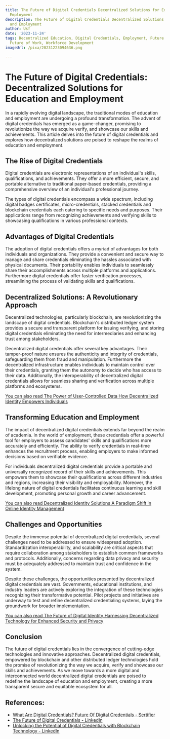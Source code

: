 ```yaml
---
title: The Future of Digital Credentials Decentralized Solutions for Education and
  Employment
description: The Future of Digital Credentials Decentralized Solutions for Education
  and Employment
author: Usf
date: '2023-11-24'
tags: Decentralized Education, Digital Credentials, Employment, Future of Education,
  Future of Work, Workforce Development
imageUrl: /pixa/20231223094636.png

---
```

# The Future of Digital Credentials: Decentralized Solutions for  Education and Employment

In a rapidly evolving digital landscape, the  traditional modes of education and employment are undergoing  a  profound transformation. The advent of digital  credentials has  emerged as a game-changer, promising to revolutionize the way we acquire verify, and showcase our skills and achievements. This article  delves  into the future of digital credentials and explores how decentralized  solutions are poised to reshape the realms of education and employment.

## The Rise of Digital Credentials

Digital credentials are electronic representations of an individual's skills, qualifications, and achievements.  They  offer a more efficient, secure,  and portable alternative to traditional paper-based  credentials, providing a comprehensive overview of an individual's professional journey.

The types of digital credentials encompass a wide spectrum,  including  digital badges certificates, micro-credentials, stacked credentials and blockchain credentials  each catering to specific needs and purposes. Their applications  range from recognizing achievements  and verifying skills to showcasing qualifications in various professional contexts.

##  Advantages of Digital Credentials

The adoption of digital credentials offers  a myriad of advantages for both individuals  and organizations.  They provide a convenient and secure way  to manage and share credentials eliminating the hassles associated with physical  documents. Their portability enables  individuals to seamlessly share their  accomplishments across multiple platforms and applications. Furthermore digital credentials offer  faster verification processes, streamlining the process of validating  skills and qualifications.

## Decentralized Solutions: A Revolutionary Approach

Decentralized technologies, particularly  blockchain, are revolutionizing the landscape  of digital credentials. Blockchain's distributed ledger system provides a secure and transparent  platform for issuing verifying, and storing digital credentials eliminating the  need for intermediaries and enhancing trust  among stakeholders.

Decentralized digital credentials offer several key advantages. Their tamper-proof nature ensures the authenticity and integrity of credentials,  safeguarding them from fraud and manipulation. Furthermore the decentralized infrastructure enables individuals to maintain control over their credentials, granting them the autonomy to decide who has access to their data.  Additionally, the interoperability of decentralized digital  credentials allows for seamless sharing and verification across multiple platforms  and ecosystems.

[You can also  read The Power of User-Controlled Data How Decentralized Identity Empowers Individuals](The%20Power%20of%20User-Controlled%20Data%20How%20Decentralized%20Identity%20Empowers%20Individuals)


## Transforming Education and Employment

The impact of decentralized digital credentials extends far beyond the realm of academia. In the world of employment, these credentials offer a powerful tool  for employers to assess candidates' skills and qualifications more accurately and efficiently. The ability to verify credentials in real-time enhances the recruitment process, enabling employers to make informed decisions based on verifiable  evidence.

For individuals decentralized digital credentials provide a portable and universally recognized record of their skills and achievements. This empowers them  to showcase their qualifications across different industries and regions, increasing their visibility and employability. Moreover, the lifelong nature of  digital credentials facilitates continuous learning and skill development, promoting personal growth and career advancement.

[You can also read  Decentralized Identity Solutions A Paradigm Shift in Online  Identity Management](Decentralized%20Identity%20Solutions%20A%20Paradigm%20Shift%20in%20Online%20Identity%20Management)


## Challenges and Opportunities

Despite the immense potential of decentralized digital credentials, several challenges need to be addressed to ensure widespread adoption. Standardization interoperability, and scalability  are critical aspects that require collaboration among  stakeholders to establish common frameworks and protocols. Additionally, concerns regarding data privacy and security  must be adequately addressed to maintain trust  and confidence in the  system.

Despite these challenges, the opportunities presented by decentralized digital credentials are vast. Governments, educational institutions, and industry leaders are actively exploring the  integration of  these technologies recognizing  their transformative potential. Pilot projects and initiatives are underway  to test  and refine decentralized credentialing systems,  laying the groundwork for broader implementation.

[You can also read The Future  of Digital Identity Harnessing Decentralized Technology for Enhanced Security and  Privacy](The%20Future%20of%20Digital%20Identity%20Harnessing%20Decentralized%20Technology%20for%20Enhanced%20Security%20and%20Privacy)


## Conclusion

The future  of digital credentials lies in the convergence of cutting-edge technologies and innovative approaches. Decentralized digital credentials, empowered by blockchain and other distributed  ledger technologies hold the promise  of revolutionizing the way we acquire, verify and showcase our skills and achievements.  As we move towards  a more digital and interconnected world decentralized  digital credentials are poised to redefine the landscape of education and employment,  creating  a more transparent  secure and equitable ecosystem for all.

## References:
- [What Are Digital Credentials? Future Of Digital Credentials - Sertifier](https://sertifier.com/blog/the-future-of-digital-credentials-smart-certificates-badges/)
- [The Future of Digital Credentials - LinkedIn](https://www.linkedin.com/pulse/future-digital-credentials-swollet?trk=pulse-article)
- [Unlocking the Potential of Digital Credentials with Blockchain Technology - LinkedIn](https://www.linkedin.com/pulse/unlocking-potential-digital-credentials-blockchain-technology-lucki)
